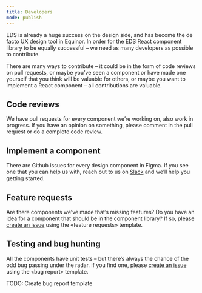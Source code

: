 ```yaml
---
title: Developers
mode: publish
---
```


EDS is already a huge success on the design side, and has become the de facto UX design tool in Equinor. In order for the EDS React component library to be equally successful – we need as many developers as possible to contribute. 

There are many ways to contribute – it could be in the form of code reviews on pull requests, or maybe you’ve seen a component or have made one yourself that you think will be valuable for others, or maybe you want to implement a React component – all contributions are valuable.

## Code reviews

We have pull requests for every component we’re working on, also work in progress. If you have an opinion on something, please comment in the pull request or do a complete code review. 


## Implement a component

There are Github issues for every design component in Figma. If you see one that you can help us with, reach out to us on [Slack](//app.slack.com/client/T02JL00JU/CJT20H1B9) and we’ll help you getting started. 

## Feature requests

Are there components we’ve made that’s missing features? Do you have an idea for a component that should be in the component library? If so, please [create an issue](//github.com/equinor/design-system/issues/new?template=feature_request.md) using the «feature requests» template. 


## Testing and bug hunting

All the components have unit tests – but there’s always the chance of the odd bug passing under the radar. If you find one, please [create an issue](//github.com/equinor/design-system/issues/new?template=bug_report.md) using the «bug report» template.

TODO: Create bug report template

